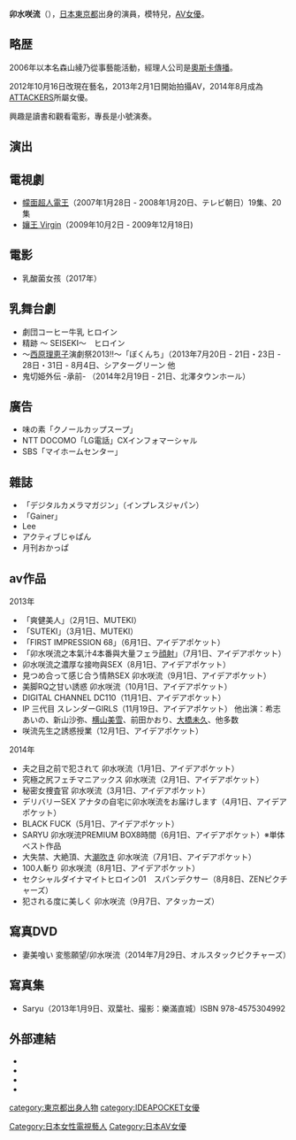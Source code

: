 {{AV女優
|名前=卯水 咲流
|ふりがな=うすい さりゅう
|別名=森山 綾乃
|愛称=
|画像ファイル=上野オークラ劇場・2020年1月4日、卯水咲流 20200104152509 IMG 4830-2.jpg
|生年=1985
|生月=12
|生日=25
|血液型=[[ABO式血液型|O型]]
|出身地={{JPN}}・[[東京都|東京都]]
|時点=[[2013年|2013年]]<ref name="muteki">{{cite web |url=http://www.mutekimuteki.com/actress/2000008/index.html |title=公式プロフィール |work=出演タレント紹介 |publisher=[[MUTEKI|MUTEKI]] |accessdate=2013-09-13 |archive-date=2013-10-08 |archive-url=https://web.archive.org/web/20131008024610/http://www.mutekimuteki.com/actress/2000008/index.html |dead-url=no }}</ref>
|身長=169
|体重=
|バスト=84
|ウエスト=59
|ヒップ=87
|カップ=
|身体備考=
|デビュー=[[2006年|2006年]]
|ジャンル=[[アダルトビデオ|アダルトビデオ]]
|AV出演期間=[[2013年|2013年]] - 
|専属契約=
|活動備考=
|他の活動=[[俳優|女優]]、[[モデル_(職業)|モデル]]、[[タレント|タレント]]
|その他=第31回 [[クラリオンガール|クラリオンガール]] パフォーマンス賞（2006年）
}}

'''卯水咲流'''（{{bd|1985年|12月25日|||}}），[[日本|日本]][[東京都|東京都]]出身的演員，模特兒，[[AV女優|AV女優]]。

==略歴==
2006年以本名森山綾乃從事藝能活動，經理人公司是[[奧斯卡傳播|奧斯卡傳播]]。

2012年10月16日改現在藝名，2013年2月1日開始拍攝AV，2014年8月成為[[ATTACKERS|ATTACKERS]]所屬女優。

興趣是讀書和觀看電影，專長是小號演奏。

==演出==
==電視劇==
*[[幪面超人電王|幪面超人電王]]（2007年1月28日 - 2008年1月20日、テレビ朝日）19集、20集
*[[孃王_Virgin|孃王 Virgin]]（2009年10月2日 - 2009年12月18日)

== 電影 ==

* 乳酸菌女孩（2017年）

==乳舞台劇==
*劇団コーヒー牛乳  ヒロイン  
*精跡 〜 SEISEKI〜　ヒロイン
*〜[[西原理恵子|西原理恵子]]演劇祭2013!!〜「ぼくんち」（2013年7月20日 - 21日・23日 - 28日・31日 - 8月4日、シアターグリーン 他
*鬼切姫外伝 -承前- （2014年2月19日 - 21日、北澤タウンホール）

==廣告==
*味の素「クノールカップスープ」
*NTT DOCOMO「LG電話」CXインフォマーシャル
*SBS「マイホームセンター」

==雜誌==
*「デジタルカメラマガジン」（インプレスジャパン）
*「Gainer」
*Lee
*アクティブじゃぱん
*月刊おかっぱ

==av作品==
2013年
*「爽健美人」（2月1日、MUTEKI）
*「SUTEKI」（3月1日、MUTEKI）
*「FIRST IMPRESSION 68」（6月1日、アイデアポケット）
*「卯水咲流之本氣汁4本番與大量フェラ[[顔射|顔射]]」（7月1日、アイデアポケット）
*卯水咲流之濃厚な接吻與SEX（8月1日、アイデアポケット）
*見つめ合って感じ合う情熱SEX 卯水咲流（9月1日、アイデアポケット）
*美脚RQ之甘い誘惑 卯水咲流（10月1日、アイデアポケット）
*DIGITAL CHANNEL DC110（11月1日、アイデアポケット）
*IP 三代目 スレンダーGIRLS（11月19日、アイデアポケット） 他出演：希志あいの、新山沙弥、[[横山美雪|横山美雪]]、前田かおり、[[大橋未久|大橋未久]]、他多数
*咲流先生之誘惑授業（12月1日、アイデアポケット）

2014年
*夫之目之前で犯されて 卯水咲流（1月1日、アイデアポケット）
*究極之尻フェチマニアックス 卯水咲流（2月1日、アイデアポケット）
*秘密女捜査官 卯水咲流（3月1日、アイデアポケット）
*デリバリーSEX アナタの自宅に卯水咲流をお届けします（4月1日、アイデアポケット）
*BLACK FUCK（5月1日、アイデアポケット）
*SARYU 卯水咲流PREMIUM BOX8時間（6月1日、アイデアポケット）※単体ベスト作品
*大失禁、大絶頂、大[[潮吹|潮吹]]き 卯水咲流（7月1日、アイデアポケット）
*100人斬り 卯水咲流（8月1日、アイデアポケット）
*セクシャルダイナマイトヒロイン01　スパンデクサー（8月8日、ZENピクチャーズ）
*犯される度に美しく 卯水咲流（9月7日、アタッカーズ）

==寫真DVD==
*妻美喰い 変態願望/卯水咲流（2014年7月29日、オルスタックピクチャーズ）

==寫真集==
*Saryu（2013年1月9日、双葉社、撮影：樂滿直城）ISBN 978-4575304992
==外部連結==
*{{Instagram|saryu_usui}}
*{{Twitter|usui_saryu}}
*{{Twitch|saryu1225}}
*{{SoundCloud|saryu_usui}}


{{DEFAULTSORT:usui saryu}}

[[Category:日本女性電視藝人|Category:日本女性電視藝人]]
[[category:東京都出身人物|category:東京都出身人物]]
[[Category:日本AV女優|Category:日本AV女優]]
[[category:IDEAPOCKET女優|category:IDEAPOCKET女優]]